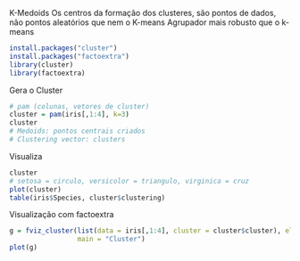 K-Medoids
Os centros da formação dos clusteres, são pontos de dados, não pontos aleatórios que nem o K-means
Agrupador mais robusto que o k-means

```{r}
install.packages("cluster")
install.packages("factoextra")
library(cluster)
library(factoextra)
```

Gera o Cluster

```{r}
# pam (colunas, vetores de cluster)
cluster = pam(iris[,1:4], k=3)
cluster
# Medoids: pontos centrais criados
# Clustering vector: clusters
```

Visualiza
```{r}
cluster
# setosa = circulo, versicolor = triangulo, virginica = cruz
plot(cluster)
table(iris$Species, cluster$clustering)
```

Visualização com factoextra

```{r}
g = fviz_cluster(list(data = iris[,1:4], cluster = cluster$cluster), ellipse.type = "norm", ggtheme = theme_bw(), 
                 main = "Cluster")
plot(g)
```

